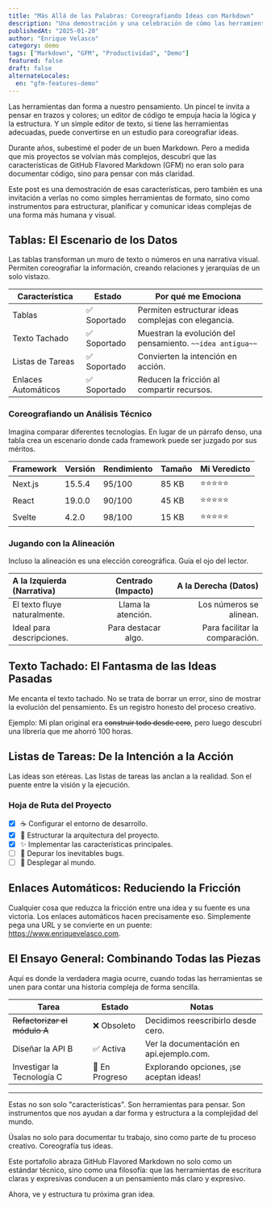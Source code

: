 ```yaml
---
title: "Más Allá de las Palabras: Coreografiando Ideas con Markdown"
description: "Una demostración y una celebración de cómo las herramientas de formato, como las tablas y las listas de tareas de GFM, pueden convertir simples documentos en poderosas herramientas de pensamiento."
publishedAt: "2025-01-20"
author: "Enrique Velasco"
category: demo
tags: ["Markdown", "GFM", "Productividad", "Demo"]
featured: false
draft: false
alternateLocales:
  en: "gfm-features-demo"
---
```


Las herramientas dan forma a nuestro pensamiento. Un pincel te invita a pensar en trazos y colores; un editor de código te empuja hacia la lógica y la estructura. Y un simple editor de texto, si tiene las herramientas adecuadas, puede convertirse en un estudio para coreografiar ideas.

Durante años, subestimé el poder de un buen Markdown. Pero a medida que mis proyectos se volvían más complejos, descubrí que las características de GitHub Flavored Markdown (GFM) no eran solo para documentar código, sino para pensar con más claridad.

Este post es una demostración de esas características, pero también es una invitación a verlas no como simples herramientas de formato, sino como instrumentos para estructurar, planificar y comunicar ideas complejas de una forma más humana y visual.

## Tablas: El Escenario de los Datos

Las tablas transforman un muro de texto o números en una narrativa visual. Permiten coreografiar la información, creando relaciones y jerarquías de un solo vistazo.

| Característica      | Estado       | Por qué me Emociona                               |
| ------------------- | ------------ | ------------------------------------------------- |
| Tablas              | ✅ Soportado | Permiten estructurar ideas complejas con elegancia. |
| Texto Tachado       | ✅ Soportado | Muestran la evolución del pensamiento. `~~idea antigua~~` |
| Listas de Tareas    | ✅ Soportado | Convierten la intención en acción.                |
| Enlaces Automáticos | ✅ Soportado | Reducen la fricción al compartir recursos.        |

### Coreografiando un Análisis Técnico

Imagina comparar diferentes tecnologías. En lugar de un párrafo denso, una tabla crea un escenario donde cada framework puede ser juzgado por sus méritos.

| Framework | Versión | Rendimiento | Tamaño | Mi Veredicto |
| --------- | ------- | ----------- | ------ | ------------ |
| Next.js   | 15.5.4  | 95/100      | 85 KB  | ⭐⭐⭐⭐⭐   |
| React     | 19.0.0  | 90/100      | 45 KB  | ⭐⭐⭐⭐⭐   |
| Svelte    | 4.2.0   | 98/100      | 15 KB  | ⭐⭐⭐⭐⭐   |

### Jugando con la Alineación

Incluso la alineación es una elección coreográfica. Guía el ojo del lector.

| A la Izquierda (Narrativa) | Centrado (Impacto) | A la Derecha (Datos) |
| :------------------------- | :----------------: | -------------------: |
| El texto fluye naturalmente.    | Llama la atención.   | Los números se alinean. |
| Ideal para descripciones.  | Para destacar algo.  | Para facilitar la comparación. |

## Texto Tachado: El Fantasma de las Ideas Pasadas

Me encanta el texto tachado. No se trata de borrar un error, sino de mostrar la evolución del pensamiento. Es un registro honesto del proceso creativo.

Ejemplo: Mi plan original era ~~construir todo desde cero~~, pero luego descubrí una librería que me ahorró 100 horas.

## Listas de Tareas: De la Intención a la Acción

Las ideas son etéreas. Las listas de tareas las anclan a la realidad. Son el puente entre la visión y la ejecución.

### Hoja de Ruta del Proyecto

- [x] ☕ Configurar el entorno de desarrollo.
- [x] 🧠 Estructurar la arquitectura del proyecto.
- [x] ✨ Implementar las características principales.
- [ ] 🐛 Depurar los inevitables bugs.
- [ ] 🚀 Desplegar al mundo.

## Enlaces Automáticos: Reduciendo la Fricción

Cualquier cosa que reduzca la fricción entre una idea y su fuente es una victoria. Los enlaces automáticos hacen precisamente eso. Simplemente pega una URL y se convierte en un puente: https://www.enriquevelasco.com.

## El Ensayo General: Combinando Todas las Piezas

Aquí es donde la verdadera magia ocurre, cuando todas las herramientas se unen para contar una historia compleja de forma sencilla.

| Tarea                      | Estado         | Notas                                      |
| -------------------------- | -------------- | ------------------------------------------ |
| ~~Refactorizar el módulo A~~ | ❌ Obsoleto    | Decidimos reescribirlo desde cero.         |
| Diseñar la API B           | ✅ Activa      | Ver la documentación en api.ejemplo.com.   |
| Investigar la Tecnología C | 🚧 En Progreso | Explorando opciones, ¡se aceptan ideas!    |

---

Estas no son solo "características". Son herramientas para pensar. Son instrumentos que nos ayudan a dar forma y estructura a la complejidad del mundo.

Úsalas no solo para documentar tu trabajo, sino como parte de tu proceso creativo. Coreografía tus ideas.

<Callout type="success" title="GFM Como Herramienta Creativa">
  Este portafolio abraza GitHub Flavored Markdown no solo como un estándar técnico, sino como una filosofía: que las herramientas de escritura claras y expresivas conducen a un pensamiento más claro y expresivo.
</Callout>

Ahora, ve y estructura tu próxima gran idea.
